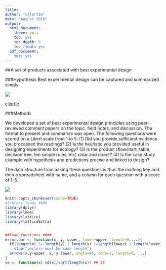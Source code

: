```yaml
---
title:
author: "cjlortie"
date: "August 2016"
output:
  html_document:
    theme: yeti
    toc: yes
    toc_depth: 3
    toc_float: yes
  pdf_document:
    toc: yes
---
```

##A set of products associated with best experimental design

###Hypothesis
Best experimental design can be captured and summarized simply.

![](./design.jpg)

[cjlortie](http://christopherlortie.info)

###Methods

We developed a set of best experimental design principles using peer-reviewed comment papers on the topic, field notes, and discussion. The format to present and summarize was open. The following questions were scored on a Likert scale from 1 to 5: 
(1) Did you provide sufficient evidence you processed the readings?
(2) Is the heuristic you provided useful in designing experiments for ecology?
(3) Is the product (flowchart, table, decision tree, ten simple rules, etc) clear and direct?
(4) Is the case study example with hypothesis and predictions precise and linked to design?

The data structure from asking these questions is thus the marking key and then a spreadsheet with name, and a column for each question with a score of 1-5.

![](./likert-scale.jpg)

```r
knitr::opts_chunk$set(cache=TRUE)
#library loads ####
library(dplyr)
library(lme4)
library(lattice)
library(latticeExtra)


##load functions ####
error.bar <- function(x, y, upper, lower=upper, length=0,...){
  if(length(x) != length(y) | length(y) !=length(lower) | length(lower) != length(upper))
    stop("vectors must be same length")
  arrows(x,y+upper, x, y-lower, angle=90, code=3, length=0, ...)
}
se <- function(x) sd(x)/sqrt(length(x)) ## SE
```
